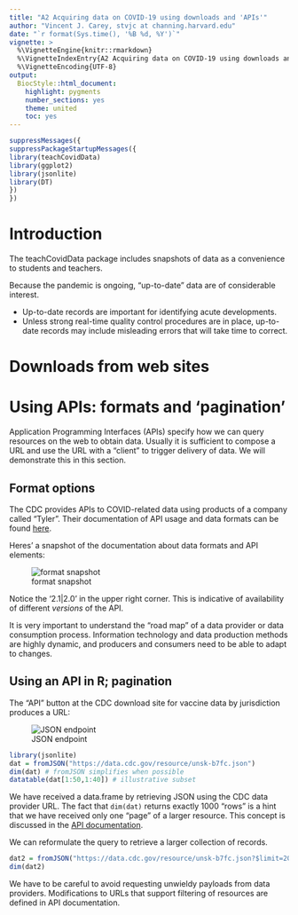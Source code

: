 ```yaml
---
title: "A2 Acquiring data on COVID-19 using downloads and 'APIs'"
author: "Vincent J. Carey, stvjc at channing.harvard.edu"
date: "`r format(Sys.time(), '%B %d, %Y')`"
vignette: >
  %\VignetteEngine{knitr::rmarkdown}
  %\VignetteIndexEntry{A2 Acquiring data on COVID-19 using downloads and 'APIs'}
  %\VignetteEncoding{UTF-8}
output:
  BiocStyle::html_document:
    highlight: pygments
    number_sections: yes
    theme: united
    toc: yes
---
```


```r
suppressMessages({
suppressPackageStartupMessages({
library(teachCovidData)
library(ggplot2)
library(jsonlite)
library(DT)
})
})
```

# Introduction

The teachCovidData package includes snapshots of data
as a convenience to students and teachers.

Because the pandemic is ongoing, "up-to-date" data
are of considerable interest.

- Up-to-date records are important for identifying acute
developments.
- Unless strong real-time quality control procedures are
in place, up-to-date records may include misleading errors
that will take time to correct.

# Downloads from web sites

# Using APIs: formats and 'pagination'

Application Programming Interfaces (APIs) specify
how we can query resources on the web to obtain
data.  Usually it is sufficient to compose a URL
and use the URL with a "client" to trigger
delivery of data.  We will demonstrate this
in this section.

## Format options

The CDC provides APIs to COVID-related data using
products of a company called "Tyler".  Their
documentation of API usage and data formats can be
found [here](https://dev.socrata.com/docs/formats/index.html#,).

Heres' a snapshot of the documentation about data formats and 
API elements:

![format snapshot](socformats.png)

Notice the '2.1|2.0' in the upper right corner.  This is
indicative of availability of different _versions_ of the API.

It is very important to understand the "road map" of a
data provider or data consumption process.  Information
technology and data production methods are highly dynamic,
and producers and consumers need to be able to adapt
to changes.

## Using an API in R; pagination

The "API" button at the CDC download site for vaccine
data by jurisdiction produces a URL:

![JSON endpoint](jsonendpt.png)

```r
library(jsonlite)
dat = fromJSON("https://data.cdc.gov/resource/unsk-b7fc.json")
dim(dat) # fromJSON simplifies when possible
datatable(dat[1:50,1:40]) # illustrative subset
```

We have received a data.frame by retrieving JSON using the CDC
data provider URL.  The fact that `dim(dat)` returns exactly
1000 "rows" is a hint that we have received only one "page"
of a larger resource.  This concept is discussed
in the [API documentation](https://dev.socrata.com/docs/paging.html).

We can reformulate the query to retrieve a larger collection of records. 

```r
dat2 = fromJSON("https://data.cdc.gov/resource/unsk-b7fc.json?$limit=2000")
dim(dat2)
```

We have to be careful to avoid requesting unwieldy payloads from data providers.
Modifications to URLs that support filtering of resources are defined in
API documentation.

